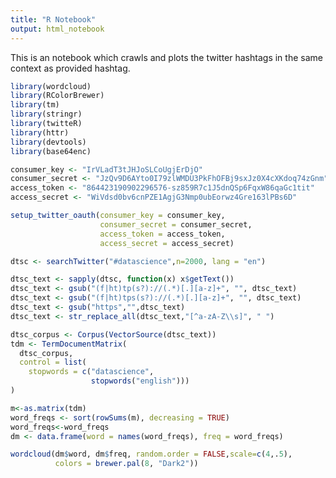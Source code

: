 ```yaml
---
title: "R Notebook"
output: html_notebook
---
```


This is an notebook which crawls and plots the twitter hashtags in the same context as provided hashtag.

```r
library(wordcloud) 
library(RColorBrewer)
library(tm)
library(stringr)
library(twitteR) 
library(httr)
library(devtools) 
library(base64enc)

consumer_key <- "IrVLadT3tJHJoSLCoUgjErDjO"
consumer_secret <- "JzQv9D6AYto0I79zlWMDU3PkFhOFBj9sxJz0X4cXKdoq74zGnm"
access_token <- "864423190902296576-sz859R7c1J5dnQSp6FqxW86qaGc1tit"
access_secret <- "WiVdsd0bv6cnPZE1AgjG3Nmp0ubEorwz4Gre163lPBs6D"

setup_twitter_oauth(consumer_key = consumer_key,
                    consumer_secret = consumer_secret,
                    access_token = access_token,
                    access_secret = access_secret)

```

```r
dtsc <- searchTwitter("#datascience",n=2000, lang = "en")
```

```r
dtsc_text <- sapply(dtsc, function(x) x$getText())
dtsc_text <- gsub("(f|ht)tp(s?)://(.*)[.][a-z]+", "", dtsc_text)
dtsc_text <- gsub("(f|ht)tps(s?)://(.*)[.][a-z]+", "", dtsc_text)
dtsc_text <- gsub("https","",dtsc_text)
dtsc_text <- str_replace_all(dtsc_text,"[^a-zA-Z\\s]", " ")

dtsc_corpus <- Corpus(VectorSource(dtsc_text))
tdm <- TermDocumentMatrix(
  dtsc_corpus,
  control = list(
    stopwords = c("datascience",
                  stopwords("english")))
)

m<-as.matrix(tdm)
word_freqs <- sort(rowSums(m), decreasing = TRUE)
word_freqs<-word_freqs
dm <- data.frame(word = names(word_freqs), freq = word_freqs)

```

```r
wordcloud(dm$word, dm$freq, random.order = FALSE,scale=c(4,.5), 
          colors = brewer.pal(8, "Dark2"))

```
